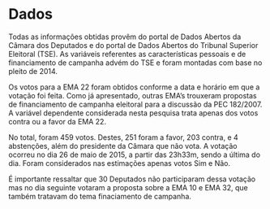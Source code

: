 # Dados

Todas as informações obtidas provêm do portal de Dados Abertos da Câmara dos Deputados e do portal de Dados Abertos do Tribunal Superior Eleitoral (TSE). As variáveis referentes as características pessoais e de financiamento de campanha advém do TSE e foram montadas com base no pleito de 2014.

Os votos para a EMA 22 foram obtidos conforme a data e horário em que a votação foi feita. Como já apresentado, outras EMA's trouxeram propostas de financiamento de campanha eleitoral para a discussão da PEC 182/2007. A variável dependente considerada nesta pesquisa trata apenas dos votos contra ou a favor da EMA 22. 

No total, foram 459 votos. Destes, 251 foram a favor, 203 contra, e 4 abstenções, além do presidente da Câmara que não vota. A votação ocorreu no dia 26 de maio de 2015, a partir das 23h33m, sendo a última do dia. Foram considerados nas estimações apenas votos Sim e Não.

É importante ressaltar que 30 Deputados não participaram dessa votação mas no dia seguinte votaram a proposta sobre a EMA 10 e EMA 32, que também tratavam do tema finaciamento de campanha.







